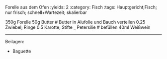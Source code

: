 Forelle aus dem Ofen
:yields: 2
:category: Fisch
:tags: Hauptgericht;Fisch; nur frisch; schnell+Wartezeit; skalierbar

350g Forelle
50g Butter
# Butter in Alufolie und Bauch verteilen
0.25 Zwiebel; Ringe
0.5 Karotte; Stifte
_ Petersilie
# befüllen
40ml Weißwein

---
Beilagen:

* Baguette


